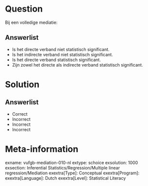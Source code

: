Question
========

Bij een volledige mediatie:

Answerlist
----------
* Is het directe verband niet statistisch significant.
* Is het indirecte verband niet statistisch significant.
* Is het directe verband statistisch significant.
* Zijn zowel het directe als indirecte verband statistisch significant.

Solution
========

Answerlist
----------
* Correct
* Incorrect
* Incorrect
* Incorrect

Meta-information
================
exname: vufgb-mediation-010-nl
extype: schoice
exsolution: 1000
exsection: Inferential Statistics/Regression/Multiple linear regression/Mediation
exextra[Type]: Conceptual
exextra[Program]: 
exextra[Language]: Dutch
exextra[Level]: Statistical Literacy